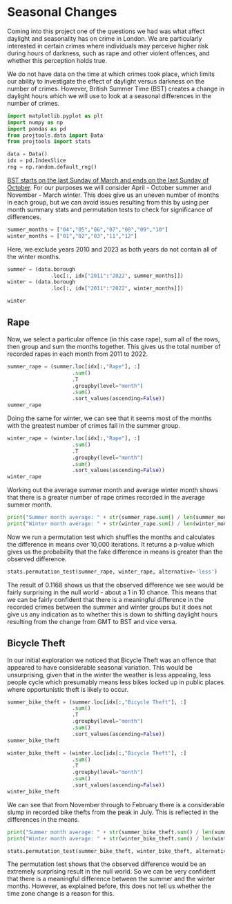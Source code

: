 # Seasonal Changes

Coming into this project one of the questions we had was what affect daylight and seasonality has on crime in London. We are particularly interested in certain crimes where individuals may perceive higher risk during hours of darkness, such as rape and other violent offences, and whether this perception holds true.

We do not have data on the time at which crimes took place, which limits our ability to investigate the effect of daylight versus darkness on the number of crimes. However, British Summer Time (BST) creates a change in daylight hours which we will use to look at a seasonal differences in the number of crimes.

```python
import matplotlib.pyplot as plt
import numpy as np
import pandas as pd
from projtools.data import Data
from projtools import stats

data = Data()
idx = pd.IndexSlice
rng = np.random.default_rng()
```

[BST starts on the last Sunday of March and ends on the last Sunday of October](https://en.wikipedia.org/wiki/British_Summer_Time). For our purposes we will consider April - October summer and November - March winter. This does give us an uneven number of months in each group, but we can avoid issues resulting from this by using per month summary stats and permutation tests to check for significance of differences.

```python
summer_months = ["04","05","06","07","08","09","10"]
winter_months = ["01","02","03","11","12"]
```

Here, we exclude years 2010 and 2023 as both years do not contain all of the winter months.

```python
summer = (data.borough
              .loc[:, idx["2011":"2022", summer_months]])
winter = (data.borough
              .loc[:, idx["2011":"2022", winter_months]])
```

```python
winter
```

## Rape
Now, we select a particular offence (in this case rape), sum all of the rows, then group and sum the months together. This gives us the total number of recorded rapes in each month from 2011 to 2022.

```python
summer_rape = (summer.loc[idx[:,"Rape"], :]
                     .sum()
                     .T
                     .groupby(level="month")
                     .sum()
                     .sort_values(ascending=False))
summer_rape
```

Doing the same for winter, we can see that it seems most of the months with the greatest number of crimes fall in the summer group.

```python
winter_rape = (winter.loc[idx[:,"Rape"], :]
                     .sum()
                     .T
                     .groupby(level="month")
                     .sum()
                     .sort_values(ascending=False))
winter_rape
```

Working out the average summer month and average winter month shows that there is a greater number of rape crimes recorded in the average summer month.

```python
print("Summer month average: " + str(summer_rape.sum() / len(summer_months)))
print("Winter month average: " + str(winter_rape.sum() / len(winter_months)))
```

Now we run a permutation test which shuffles the months and calculates the difference in means over 10,000 iterations. It returns a p-value which gives us the probability that the fake difference in means is greater than the observed difference.

```python
stats.permutation_test(summer_rape, winter_rape, alternative='less')
```

The result of 0.1168 shows us that the observed difference we see would be fairly surprising in the null world - about a 1 in 10 chance. This means that we can be fairly confident that there is a meaningful difference in the recorded crimes between the summer and winter groups but it does not give us any indication as to whether this is down to shifting daylight hours resulting from the change from GMT to BST and vice versa.


## Bicycle Theft

In our initial exploration we noticed that Bicycle Theft was an offence that appeared to have considerable seasonal variation. This would be unsurprising, given that in the winter the weather is less appealing, less people cycle which presumably means less bikes locked up in public places where opportunistic theft is likely to occur.

```python
summer_bike_theft = (summer.loc[idx[:,"Bicycle Theft"], :]
                     .sum()
                     .T
                     .groupby(level="month")
                     .sum()
                     .sort_values(ascending=False))
summer_bike_theft
```

```python
winter_bike_theft = (winter.loc[idx[:,"Bicycle Theft"], :]
                     .sum()
                     .T
                     .groupby(level="month")
                     .sum()
                     .sort_values(ascending=False))
winter_bike_theft
```

We can see that from November through to February there is a considerable slump in recorded bike thefts from the peak in July. This is reflected in the differences in the means.

```python
print("Summer month average: " + str(summer_bike_theft.sum() / len(summer_months)))
print("Winter month average: " + str(winter_bike_theft.sum() / len(winter_months)))
```

```python
stats.permutation_test(summer_bike_theft, winter_bike_theft, alternative="less")
```

The permutation test shows that the observed difference would be an extremely surprising result in the null world. So we can be very confident that there is a meaningful difference between the summer and the winter months. However, as explained before, this does not tell us whether the time zone change is a reason for this.
